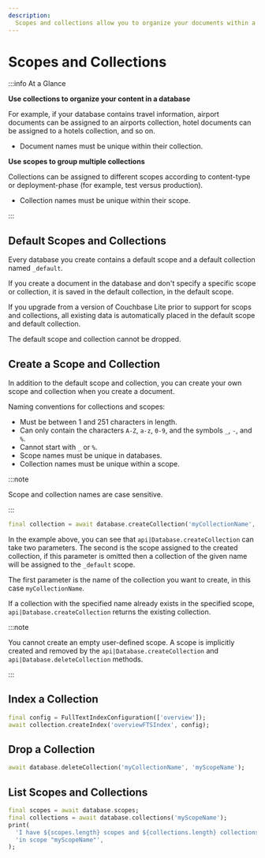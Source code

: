 ```yaml
---
description:
  Scopes and collections allow you to organize your documents within a database.
---
```


# Scopes and Collections

:::info At a Glance

**Use collections to organize your content in a database**

For example, if your database contains travel information, airport documents can
be assigned to an airports collection, hotel documents can be assigned to a
hotels collection, and so on.

- Document names must be unique within their collection.

**Use scopes to group multiple collections**

Collections can be assigned to different scopes according to content-type or
deployment-phase (for example, test versus production).

- Collection names must be unique within their scope.

:::

## Default Scopes and Collections

Every database you create contains a default scope and a default collection
named `_default`.

If you create a document in the database and don't specify a specific scope or
collection, it is saved in the default collection, in the default scope.

If you upgrade from a version of Couchbase Lite prior to support for scops and
collections, all existing data is automatically placed in the default scope and
default collection.

The default scope and collection cannot be dropped.

## Create a Scope and Collection

In addition to the default scope and collection, you can create your own scope
and collection when you create a document.

Naming conventions for collections and scopes:

- Must be between 1 and 251 characters in length.
- Can only contain the characters `A-Z`, `a-z`, `0-9`, and the symbols `_`, `-`,
  and `%`.
- Cannot start with `_` or `%`.
- Scope names must be unique in databases.
- Collection names must be unique within a scope.

:::note

Scope and collection names are case sensitive.

:::

<CodeExample id={1} title="Create a scope and collection">

```dart
final collection = await database.createCollection('myCollectionName', 'myScopeName');
```

</CodeExample>

In the example above, you can see that `api|Database.createCollection` can take
two parameters. The second is the scope assigned to the created collection, if
this parameter is omitted then a collection of the given name will be assigned
to the `_default` scope.

The first parameter is the name of the collection you want to create, in this
case `myCollectionName`.

If a collection with the specified name already exists in the specified scope,
`api|Database.createCollection` returns the existing collection.

:::note

You cannot create an empty user-defined scope. A scope is implicitly created and
removed by the `api|Database.createCollection` and
`api|Database.deleteCollection` methods.

:::

## Index a Collection

<CodeExample id={2} title="Index a Collection">

```dart
final config = FullTextIndexConfiguration(['overview']);
await collection.createIndex('overviewFTSIndex', config);
```

</CodeExample>

## Drop a Collection

<CodeExample id={3} title="Drop a Collection">

```dart
await database.deleteCollection('myCollectionName', 'myScopeName');
```

</CodeExample>

## List Scopes and Collections

<CodeExample id={4} title="List Scopes and Collections">

```dart
final scopes = await database.scopes;
final collections = await database.collections('myScopeName');
print(
  'I have ${scopes.length} scopes and ${collections.length} collections '
  'in scope "myScopeName"',
);
```

</CodeExample>

